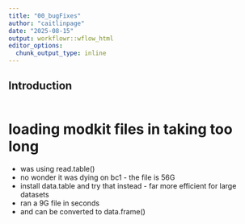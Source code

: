 ```yaml
---
title: "00_bugFixes"
author: "caitlinpage"
date: "2025-08-15"
output: workflowr::wflow_html
editor_options:
  chunk_output_type: inline
---
```


## Introduction

```r

```


# loading modkit files in taking too long

* was using read.table()
* no wonder it was dying on bc1 - the file is 56G
* install data.table and try that instead - far more efficient for large datasets
* ran a 9G file in seconds
* and can be converted to data.frame()

